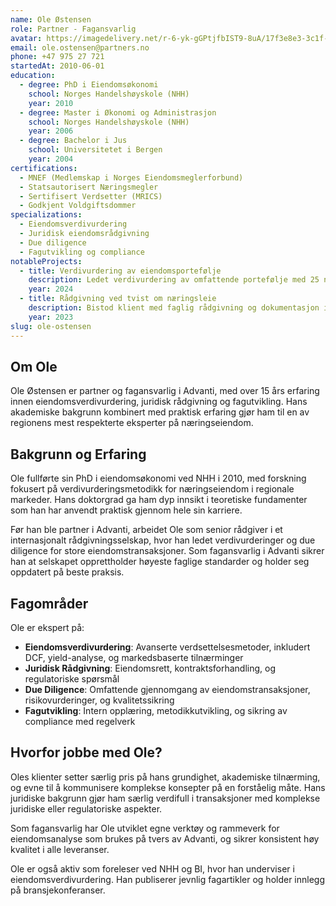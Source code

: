 ```yaml
---
name: Ole Østensen
role: Partner - Fagansvarlig
avatar: https://imagedelivery.net/r-6-yk-gGPtjfbIST9-8uA/17f3e8e3-3c1f-4a8e-1717-0cd273c13a00/public
email: ole.ostensen@partners.no
phone: +47 975 27 721
startedAt: 2010-06-01
education:
  - degree: PhD i Eiendomsøkonomi
    school: Norges Handelshøyskole (NHH)
    year: 2010
  - degree: Master i Økonomi og Administrasjon
    school: Norges Handelshøyskole (NHH)
    year: 2006
  - degree: Bachelor i Jus
    school: Universitetet i Bergen
    year: 2004
certifications:
  - MNEF (Medlemskap i Norges Eiendomsmeglerforbund)
  - Statsautorisert Næringsmegler
  - Sertifisert Verdsetter (MRICS)
  - Godkjent Voldgiftsdommer
specializations:
  - Eiendomsverdivurdering
  - Juridisk eiendomsrådgivning
  - Due diligence
  - Fagutvikling og compliance
notableProjects:
  - title: Verdivurdering av eiendomsportefølje
    description: Ledet verdivurdering av omfattende portefølje med 25 næringseiendommer for norsk pensjonskasse, totalt NOK 1.2 milliarder.
    year: 2024
  - title: Rådgivning ved tvist om næringsleie
    description: Bistod klient med faglig rådgivning og dokumentasjon i tvist om markedsleie, resulterte i forlik på favorable vilkår.
    year: 2023
slug: ole-ostensen
---
```


## Om Ole

Ole Østensen er partner og fagansvarlig i Advanti, med over 15 års erfaring innen eiendomsverdivurdering, juridisk rådgivning og fagutvikling. Hans akademiske bakgrunn kombinert med praktisk erfaring gjør ham til en av regionens mest respekterte eksperter på næringseiendom.

## Bakgrunn og Erfaring

Ole fullførte sin PhD i eiendomsøkonomi ved NHH i 2010, med forskning fokusert på verdivurderingsmetodikk for næringseiendom i regionale markeder. Hans doktorgrad ga ham dyp innsikt i teoretiske fundamenter som han har anvendt praktisk gjennom hele sin karriere.

Før han ble partner i Advanti, arbeidet Ole som senior rådgiver i et internasjonalt rådgivningsselskap, hvor han ledet verdivurderinger og due diligence for store eiendomstransaksjoner. Som fagansvarlig i Advanti sikrer han at selskapet opprettholder høyeste faglige standarder og holder seg oppdatert på beste praksis.

## Fagområder

Ole er ekspert på:

- **Eiendomsverdivurdering**: Avanserte verdsettelsesmetoder, inkludert DCF, yield-analyse, og markedsbaserte tilnærminger
- **Juridisk Rådgivning**: Eiendomsrett, kontraktsforhandling, og regulatoriske spørsmål
- **Due Diligence**: Omfattende gjennomgang av eiendomstransaksjoner, risikovurderinger, og kvalitetssikring
- **Fagutvikling**: Intern opplæring, metodikkutvikling, og sikring av compliance med regelverk

## Hvorfor jobbe med Ole?

Oles klienter setter særlig pris på hans grundighet, akademiske tilnærming, og evne til å kommunisere komplekse konsepter på en forståelig måte. Hans juridiske bakgrunn gjør ham særlig verdifull i transaksjoner med komplekse juridiske eller regulatoriske aspekter.

Som fagansvarlig har Ole utviklet egne verktøy og rammeverk for eiendomsanalyse som brukes på tvers av Advanti, og sikrer konsistent høy kvalitet i alle leveranser.

Ole er også aktiv som foreleser ved NHH og BI, hvor han underviser i eiendomsverdivurdering. Han publiserer jevnlig fagartikler og holder innlegg på bransjekonferanser.
